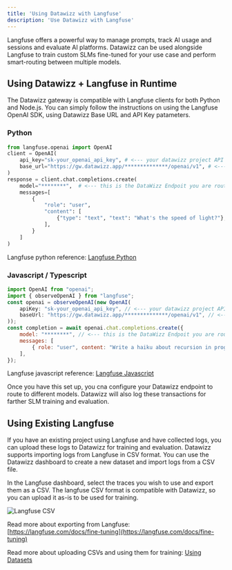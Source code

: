 ```yaml
---
title: 'Using Datawizz with Langfuse'
description: 'Use Datawizz with Langfuse'
---
```


Langfuse offers a powerful way to manage prompts, track AI usage and sessions and evaluate AI platforms. Datawizz can be used alongside Langfuse to train custom SLMs fine-tuned for your use case and perform smart-routing between multiple models.

## Using Datawizz + Langfuse in Runtime
The Datawizz gateway is compatible with Langfuse clients for both Python and Node.js. You can simply follow the instructions on using the Langfuse OpenAI SDK, using Datawizz Base URL and API Key patameters.

### Python
```python
from langfuse.openai import OpenAI
client = OpenAI(
    api_key="sk-your_openai_api_key", # <--- your datawizz project API key
    base_url="https://gw.datawizz.app/**************/openai/v1", # <--- your datawizz project base URL
)
response = client.chat.completions.create(
    model="********",  # <--- this is the DataWizz Endpoit you are routing to,
    messages=[
        {
            "role": "user",
            "content": [
                {"type": "text", "text": "What's the speed of light?"},
            ],
        }
    ]
)
```

Langfuse python reference: [Langfuse Python](https://langfuse.com/docs/integrations/openai/python/get-started)


### Javascript / Typescript
```javascript
import OpenAI from "openai";
import { observeOpenAI } from "langfuse";
const openai = observeOpenAI(new OpenAI(
    apiKey: "sk-your_openai_api_key", // <--- your datawizz project API key
    baseUrl: "https://gw.datawizz.app/**************/openai/v1", // <--- your datawizz project base URL
));
const completion = await openai.chat.completions.create({
    model: "********", // <--- this is the DataWizz Endpoit you are routing to
    messages: [
        { role: "user", content: "Write a haiku about recursion in programming." },
    ],
});
```

Langfuse javascript reference: [Langfuse Javascript](https://langfuse.com/docs/integrations/openai/js/get-started)

Once you have this set up, you cna configure your Datawizz endpoint to route to different models. Datawizz will also log these transactions for farther SLM training and evaluation.

## Using Existing Langfuse 

If you have an existing project using Langfuse and have collected logs, you can upload these logs to Datawizz for training and evaluation. Datawizz supports importing logs from Langfuse in CSV format. You can use the Datawizz dashboard to create a new dataset and import logs from a CSV file.

In the Langfuse dashboard, select the traces you wish to use and export them as a CSV. The langfuse CSV format is compatible with Datawizz, so you can upload it as-is to be used for training.

![Langfuse CSV](/images/integrations/langfuse/csv-export-1.png)

Read more about exporting from Langfuse: [https://langfuse.com/docs/fine-tuning](https://langfuse.com/docs/fine-tuning)

Read more about uploading CSVs and using them for training: [Using Datasets](/models/datasets)